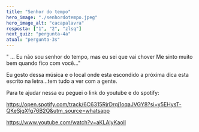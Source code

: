 ```yaml
---
title: "Senhor do tempo"
hero_image: "./senhordotempo.jpeg"
hero_image_alt: "cacapalavra"
resposta: ["1", "2", "zlsq"]
next_quiz: "pergunta-4a"
atual: "pergunta-3s"
---
```


" ... Eu não sou senhor do tempo, mas eu sei que vai chover
Me sinto muito bem quando fico com você..."

Eu gosto dessa música e o local onde esta escondido a próxima dica
esta escrito na letra...tem tudo a ver com a gente.

Para te ajudar nessa eu peguei o link do youtube e do spotify:

https://open.spotify.com/track/6C6315RjrDrqj1oqaJVGY8?si=y5EHysT-QKeSjqXfg76B2Q&utm_source=whatsapp

https://www.youtube.com/watch?v=aKLAlyKaolI
